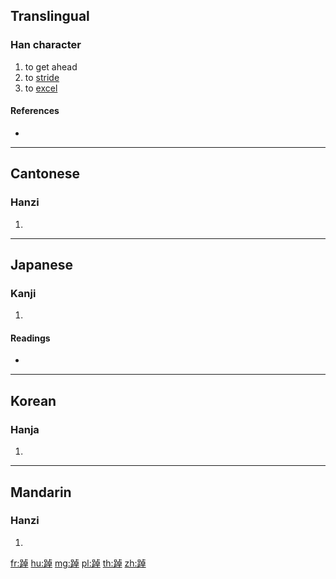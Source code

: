 {{character info/new}}
==Translingual==

===Han character===
{{Han char|rn=157|rad=足|as=08|sn=15|four=61146|canj=RMYAJ}}

# to get ahead
# to [[stride]]
# to [[excel]]

====References====
* {{Han ref|kx=1227.270|dkj=37617|dj=1699.280|hdz=63715.040|uh=8E14|ud=36372|bh=E840|bd=59456}}

----

==Cantonese==

===Hanzi===
{{yue-hanzi|jyut=|y=cheuk3}}

# {{defn|lang=yue|sort=足08}}

----

==Japanese==

===Kanji===
{{ja-kanji|grade=|rs=足08}}

# {{defn|lang=ja|sort=足08}}

====Readings====
* {{ja-readings|on=[[とう]] (tō), [[ちょう]] (chō)|kun=[[たく]] (taku), [[ふむ]] (fumu)|nanori=}}

----

==Korean==

===Hanja===
{{ko-hanja|hangeul=탁|eumhun=|rv=tak|mr=t'ak|y=thak}}

# {{defn|lang=ko|sort=足08}}

----

==Mandarin==

===Hanzi===
{{cmn-hanzi|pin=[[zhuó]] ([[zhuo2]])|wg=cho<sup>2</sup>}}

# {{defn|lang=cmn|sort=足08}}

[[fr:踔]]
[[hu:踔]]
[[mg:踔]]
[[pl:踔]]
[[th:踔]]
[[zh:踔]]